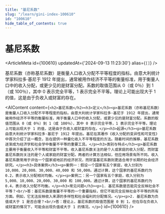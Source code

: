 ```yaml
---
title: "基尼系数"
slug: "/learn/gini-index-100610"
id: "100610"
hide_table_of_contents: true
---
```



# 基尼系数

<ArticleMeta id={100610} updatedAt={'2024-09-13 11:23:30'} alias={`[]`} />
<div className='border-solid border-b border-t-0 my-4 border-[var(--ifm-color-gray-300)]' />

基尼系数（亦称基尼系数）是衡量人口收入分配不平等程度的指标。由意大利统计学家科拉多·基尼于 1912 年提出，通常被用作经济不平等的衡量标准，用于衡量人口中的收入分配，或更少见的是财富分配。系数的取值范围从 0（或 0％）到 1（或 100％），其中 0 表示完全平等，1 表示完全不平等。理论上可能出现大于 1 的值，这是由于负收入或财富的存在。

<AIContent content={`<h2>基尼系数</h2><h3>定义</h3><p>基尼系数（亦称基尼系数）是衡量人口收入分配不平等程度的指标。由意大利统计学家科拉多·基尼于 1912 年提出，通常被用作经济不平等的衡量标准，用于衡量人口中的收入分配，或更少见的是财富分配。系数的取值范围从 0（或 0％）到 1（或 100％），其中 0 表示完全平等，1 表示完全不平等。理论上可能出现大于 1 的值，这是由于负收入或财富的存在。</p><h3>起源</h3><p>基尼系数由意大利统计学家科拉多·基尼于 1912 年提出。基尼在其著作《收入分配的变异性和可变性》中首次介绍了这一概念，旨在提供一种量化收入不平等程度的方法。随着时间的推移，基尼系数逐渐成为经济学和社会学中衡量不平等的重要工具。</p><h3>类别与特点</h3><p>基尼系数主要用于衡量收入不平等和财富不平等。收入基尼系数关注的是个人或家庭的收入分配，而财富基尼系数则关注的是个人或家庭的财富分配。两者的计算方法相似，但应用场景有所不同。收入基尼系数常用于评估一个国家或地区的经济状况，而财富基尼系数则更适合用于长期的社会经济研究。</p><h3>具体案例</h3><p>案例一：假设一个国家有五个家庭，收入分别为 10,000、20,000、30,000、40,000 和 50,000。通过计算，这个国家的基尼系数约为 0.2，表示收入分配相对均衡。</p><p>案例二：另一个国家有五个家庭，收入分别为 5,000、10,000、20,000、30,000 和 100,000。通过计算，这个国家的基尼系数约为 0.4，表示收入分配不均衡。</p><h3>常见问题</h3><p>1. 基尼系数是否能完全反映社会不平等？<br/>答：基尼系数是衡量不平等的一个重要指标，但它不能完全反映社会不平等的所有方面。例如，它无法反映收入来源的多样性和社会福利的分配情况。</p><p>2. 基尼系数为负值或大于 1 是否合理？<br/>答：理论上，基尼系数的取值范围是 0 到 1，但在存在负收入或财富的情况下，可能会出现负值或大于 1 的情况。</p>`} id={100610} />

